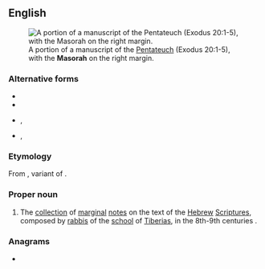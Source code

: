 ==English==
[[File:Penteteuch.jpg|thumb|A portion of a manuscript of the [[Pentateuch]] (Exodus 20:1-5), with the '''Masorah''' on the right margin.]]

===Alternative forms===
* {{l|en|masora}}
* {{l|en|masorah}}
* {{l|en|Massora}}, {{l|en|massora}}
* {{l|en|Massorah}}, {{l|en|massorah}}

===Etymology===
From {{der|en|he|מָסוֹרָה|tr=masorá}}, variant of {{m/he|מסורת|dwv=מָסֹרֶת|tr=masóret}}.

===Proper noun===
{{en-proper noun}}

# The [[collection]] of [[marginal]] [[note]]s on the text of the [[Hebrew]] [[scripture|Scriptures]], composed by [[rabbi]]s of the [[school]] of [[Tiberias]], in the 8th-9th centuries {{CE}}.

===Anagrams===
* {{anagrams|en|shoarma}}